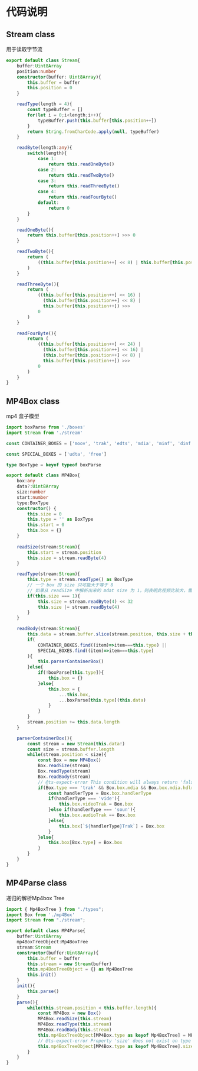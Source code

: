 # 代码说明

## Stream class
用于读取字节流
```ts
export default class Stream{
    buffer:Uint8Array
    position:number
    constructor(buffer: Uint8Array){
        this.buffer = buffer
        this.position = 0
    }

    readType(length = 4){
        const typeBuffer = []
        for(let i = 0;i<length;i++){
            typeBuffer.push(this.buffer[this.position++])
        }
        return String.fromCharCode.apply(null, typeBuffer)
    }

    readByte(length:any){
        switch(length){
            case 1:
                return this.readOneByte()
            case 2:
                return this.readTwoByte()
            case 3:
                return this.readThreeByte()
            case 4:
                return this.readFourByte()
            default:
                return 0
        }
    }

    readOneByte(){
        return this.buffer[this.position++] >>> 0
    }

    readTwoByte(){
        return (
            ((this.buffer[this.position++] << 8) | this.buffer[this.position++]) >>> 0
        )
    }

    readThreeByte(){
        return (
            ((this.buffer[this.position++] << 16) |
              (this.buffer[this.position++] << 8) |
              this.buffer[this.position++]) >>>
            0
        )
    }

    readFourByte(){
        return (
            ((this.buffer[this.position++] << 24) |
              (this.buffer[this.position++] << 16) |
              (this.buffer[this.position++] << 8) |
              this.buffer[this.position++]) >>>
            0
        )
    }
}
```

## MP4Box class 
mp4 盒子模型
```ts
import boxParse from './boxes'
import Stream from './stream'

const CONTAINER_BOXES = ['moov', 'trak', 'edts', 'mdia', 'minf', 'dinf', 'stbl']

const SPECIAL_BOXES = ['udta', 'free']

type BoxType = keyof typeof boxParse

export default class MP4Box{
    box:any
    data?:Uint8Array
    size:number
    start:number
    type:BoxType
    constructor() {
        this.size = 0
        this.type = '' as BoxType
        this.start = 0
        this.box = {}
    }
    
    readSize(stream:Stream){
        this.start = stream.position
        this.size = stream.readByte(4)
    }

    readType(stream:Stream){
        this.type = stream.readType() as BoxType
        // 一个 box 的 size 只可能大于等于 8
        // 如果从 readSize 中解析出来的 mdat size 为 1，则表明此视频比较大，需要 type 后的 8 个字节来计算实际大小
        if(this.size === 1){
            this.size = stream.readByte(4) << 32
            this.size |= stream.readByte(4)
        }
    }

    readBody(stream:Stream){
        this.data = stream.buffer.slice(stream.position, this.size + this.start)
        if(
            CONTAINER_BOXES.find((item)=>item===this.type) ||
            SPECIAL_BOXES.find((item)=>item===this.type)
        ){
            this.parserContainerBox()
        }else{
            if(!boxParse[this.type]){
                this.box = {}
            }else{
                this.box = {
                    ...this.box,
                    ...boxParse[this.type](this.data)
                }
            }
        }
        stream.position += this.data.length
    }

    parserContainerBox(){
        const stream = new Stream(this.data!)
        const size = stream.buffer.length
        while(stream.position < size){
            const Box = new MP4Box()
            Box.readSize(stream)
            Box.readType(stream)
            Box.readBody(stream)
            // @ts-expect-error This condition will always return 'false'
            if(Box.type === 'trak' && Box.box.mdia && Box.box.mdia.hdlr){
                const handlerType = Box.box.handlerType
                if(handlerType === 'vide'){
                    this.box.videoTrak = Box.box
                }else if(handlerType === 'soun'){
                    this.box.audioTrak == Box.box
                }else{
                    this.box[`${handlerType}Trak`] = Box.box
                }
            }else{
                this.box[Box.type] = Box.box
            }
        }
    }
}
```

## MP4Parse class
递归的解析Mp4box Tree 
```ts
import { Mp4BoxTree } from "./types";
import Box from './mp4Box'
import Stream from "./stream";

export default class MP4Parse{
    buffer:Uint8Array
    mp4BoxTreeObject:Mp4BoxTree
    stream:Stream
    constructor(buffer:Uint8Array){
        this.buffer = buffer
        this.stream = new Stream(buffer)
        this.mp4BoxTreeObject = {} as Mp4BoxTree
        this.init()
    }
    init(){
        this.parse()
    }
    parse(){
        while(this.stream.position < this.buffer.length){
            const MP4Box = new Box()
            MP4Box.readSize(this.stream)
            MP4Box.readType(this.stream)
            MP4Box.readBody(this.stream)
            this.mp4BoxTreeObject[MP4Box.type as keyof Mp4BoxTree] = MP4Box.box
            // @ts-expect-error Property 'size' does not exist on type
            this.mp4BoxTreeObject[MP4Box.type as keyof Mp4BoxTree].size = MP4Box.size
        }
    }
}
```